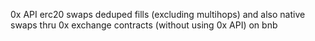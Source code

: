 0x API erc20 swaps deduped fills (excluding multihops) and also native swaps thru 0x exchange contracts (without using 0x API) on bnb
